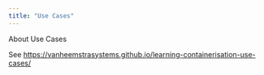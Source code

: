 ```yaml
---
title: "Use Cases"
---
```


About Use Cases

See <https://vanheemstrasystems.github.io/learning-containerisation-use-cases/>
